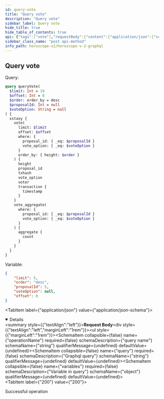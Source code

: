 ```yaml
---
id: query-vote
title: "Query vote"
description: "Query vote"
sidebar_label: Query vote
hide_title: true
hide_table_of_contents: true
api: {"tags":["vote"],"requestBody":{"content":{"application/json":{"schema":{"type":"object","properties":{"operationName":{"type":"string","example":"queryVote","description":"query name"},"query":{"type":"string","example":"query queryVote($limit: Int = 10, $offset: Int = 0, $order: order_by = desc, $proposalId: Int = null, $voteOption: String = null) { xstaxy { vote(limit: $limit, offset: $offset, where: {proposal_id: {_eq: $proposalId}, vote_option: {_eq: $voteOption}}, order_by: {height: $order}) { height proposal_id txhash vote_option voter transaction { timestamp } } vote_aggregate(where: {proposal_id: {_eq: $proposalId}, vote_option: {_eq: $voteOption}}) { aggregate { count } } } }","description":"Graphql query"},"variables":{"type":"object","description":"Variable in query","example":{"limit":5,"order":"desc","proposalId":5,"voteOption":null,"offset":0}}}}}}},"responses":{"200":{"description":"Successful operation"}},"description":"Query vote","method":"post","path":"/api/v2/graphql","servers":[{"url":"https://indexer-v2.staging.aurascan.io"},{"url":"https://horoscope.aura.network"},{"url":"https://indexer-v2.dev.aurascan.io"}],"jsonRequestBodyExample":{"operationName":"queryVote","query":"query queryVote($limit: Int = 10, $offset: Int = 0, $order: order_by = desc, $proposalId: Int = null, $voteOption: String = null) { xstaxy { vote(limit: $limit, offset: $offset, where: {proposal_id: {_eq: $proposalId}, vote_option: {_eq: $voteOption}}, order_by: {height: $order}) { height proposal_id txhash vote_option voter transaction { timestamp } } vote_aggregate(where: {proposal_id: {_eq: $proposalId}, vote_option: {_eq: $voteOption}}) { aggregate { count } } } }","variables":{"limit":5,"order":"desc","proposalId":5,"voteOption":null,"offset":0}},"info":{"title":"Horoscope v2 graphql","version":"1.0.0"},"postman":{"name":"Query vote","description":{"type":"text/plain"},"url":{"path":["api","v2","graphql"],"host":["{{baseUrl}}"],"query":[],"variable":[]},"header":[{"key":"Content-Type","value":"application/json"}],"method":"POST","body":{"mode":"raw","raw":"\"\"","options":{"raw":{"language":"json"}}}}}
sidebar_class_name: "post api-method"
info_path: horoscope-v2/horoscope-v-2-graphql
---
```



## Query vote

Query:
```graphql
query queryVote(
  $limit: Int = 10
  $offset: Int = 0
  $order: order_by = desc
  $proposalId: Int = null
  $voteOption: String = null
) {
  xstaxy {
    vote(
      limit: $limit
      offset: $offset
      where: {
        proposal_id: { _eq: $proposalId }
        vote_option: { _eq: $voteOption }
      }
      order_by: { height: $order }
    ) {
      height
      proposal_id
      txhash
      vote_option
      voter
      transaction {
        timestamp
      }
    }
    vote_aggregate(
      where: {
        proposal_id: { _eq: $proposalId }
        vote_option: { _eq: $voteOption }
      }
    ) {
      aggregate {
        count
      }
    }
  }
}
```
Variable: 
```json
{
    "limit": 5,
    "order": "desc",
    "proposalId": 5,
    "voteOption": null,
    "offset": 0
}
```

<MimeTabs><TabItem label={"application/json"} value={"application/json-schema"}><details style={{}} data-collapsed={false} open={true}><summary style={{"textAlign":"left"}}><strong>Request Body</strong></summary><div style={{"textAlign":"left","marginLeft":"1rem"}}></div><ul style={{"marginLeft":"1rem"}}><SchemaItem collapsible={false} name={"operationName"} required={false} schemaDescription={"query name"} schemaName={"string"} qualifierMessage={undefined} defaultValue={undefined}></SchemaItem><SchemaItem collapsible={false} name={"query"} required={false} schemaDescription={"Graphql query"} schemaName={"string"} qualifierMessage={undefined} defaultValue={undefined}></SchemaItem><SchemaItem collapsible={false} name={"variables"} required={false} schemaDescription={"Variable in query"} schemaName={"object"} qualifierMessage={undefined} defaultValue={undefined}></SchemaItem></ul></details></TabItem></MimeTabs><div><ApiTabs><TabItem label={"200"} value={"200"}><div>

Successful operation

</div><div></div></TabItem></ApiTabs></div>
      